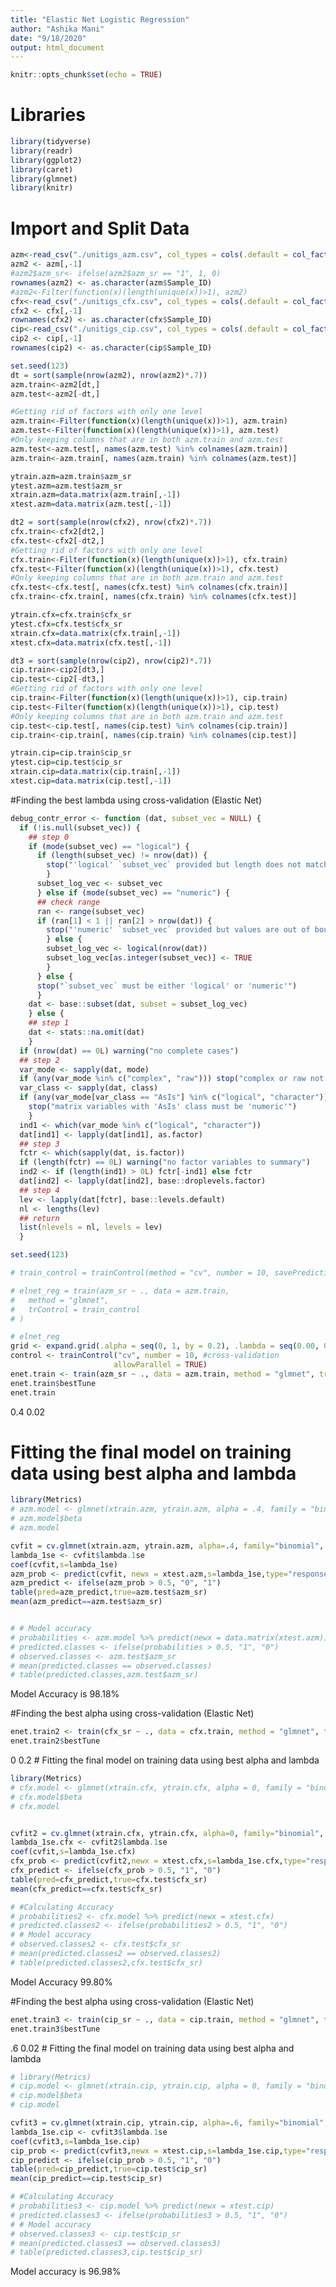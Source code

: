 ```yaml
---
title: "Elastic Net Logistic Regression"
author: "Ashika Mani"
date: "9/18/2020"
output: html_document
---
```


```r
knitr::opts_chunk$set(echo = TRUE)
```

# Libraries
```r
library(tidyverse)
library(readr)
library(ggplot2)
library(caret)
library(glmnet)
library(knitr)
```


# Import and Split Data
```r
azm<-read_csv("./unitigs_azm.csv", col_types = cols(.default = col_factor(NULL)))
azm2 <- azm[,-1] 
#azm2$azm_sr<- ifelse(azm2$azm_sr == "1", 1, 0)
rownames(azm2) <- as.character(azm$Sample_ID)
#azm2<-Filter(function(x)(length(unique(x))>1), azm2)
cfx<-read_csv("./unitigs_cfx.csv", col_types = cols(.default = col_factor(NULL)))
cfx2 <- cfx[,-1]
rownames(cfx2) <- as.character(cfx$Sample_ID)
cip<-read_csv("./unitigs_cip.csv", col_types = cols(.default = col_factor(NULL)))
cip2 <- cip[,-1]
rownames(cip2) <- as.character(cip$Sample_ID)
```

```r
set.seed(123)
dt = sort(sample(nrow(azm2), nrow(azm2)*.7))
azm.train<-azm2[dt,]
azm.test<-azm2[-dt,]

#Getting rid of factors with only one level
azm.train<-Filter(function(x)(length(unique(x))>1), azm.train)
azm.test<-Filter(function(x)(length(unique(x))>1), azm.test)
#Only keeping columns that are in both azm.train and azm.test
azm.test<-azm.test[, names(azm.test) %in% colnames(azm.train)]
azm.train<-azm.train[, names(azm.train) %in% colnames(azm.test)]

ytrain.azm=azm.train$azm_sr
ytest.azm=azm.test$azm_sr
xtrain.azm=data.matrix(azm.train[,-1])
xtest.azm=data.matrix(azm.test[,-1])

dt2 = sort(sample(nrow(cfx2), nrow(cfx2)*.7))
cfx.train<-cfx2[dt2,]
cfx.test<-cfx2[-dt2,]
#Getting rid of factors with only one level
cfx.train<-Filter(function(x)(length(unique(x))>1), cfx.train)
cfx.test<-Filter(function(x)(length(unique(x))>1), cfx.test)
#Only keeping columns that are in both azm.train and azm.test
cfx.test<-cfx.test[, names(cfx.test) %in% colnames(cfx.train)]
cfx.train<-cfx.train[, names(cfx.train) %in% colnames(cfx.test)]

ytrain.cfx=cfx.train$cfx_sr
ytest.cfx=cfx.test$cfx_sr
xtrain.cfx=data.matrix(cfx.train[,-1])
xtest.cfx=data.matrix(cfx.test[,-1])

dt3 = sort(sample(nrow(cip2), nrow(cip2)*.7))
cip.train<-cip2[dt3,]
cip.test<-cip2[-dt3,]
#Getting rid of factors with only one level
cip.train<-Filter(function(x)(length(unique(x))>1), cip.train)
cip.test<-Filter(function(x)(length(unique(x))>1), cip.test)
#Only keeping columns that are in both azm.train and azm.test
cip.test<-cip.test[, names(cip.test) %in% colnames(cip.train)]
cip.train<-cip.train[, names(cip.train) %in% colnames(cip.test)]

ytrain.cip=cip.train$cip_sr
ytest.cip=cip.test$cip_sr
xtrain.cip=data.matrix(cip.train[,-1])
xtest.cip=data.matrix(cip.test[,-1])

```


#Finding the best lambda using cross-validation (Elastic Net)

```r

debug_contr_error <- function (dat, subset_vec = NULL) {
  if (!is.null(subset_vec)) {
    ## step 0
    if (mode(subset_vec) == "logical") {
      if (length(subset_vec) != nrow(dat)) {
        stop("'logical' `subset_vec` provided but length does not match `nrow(dat)`")
        }
      subset_log_vec <- subset_vec
      } else if (mode(subset_vec) == "numeric") {
      ## check range
      ran <- range(subset_vec)
      if (ran[1] < 1 || ran[2] > nrow(dat)) {
        stop("'numeric' `subset_vec` provided but values are out of bound")
        } else {
        subset_log_vec <- logical(nrow(dat))
        subset_log_vec[as.integer(subset_vec)] <- TRUE
        } 
      } else {
      stop("`subset_vec` must be either 'logical' or 'numeric'")
      }
    dat <- base::subset(dat, subset = subset_log_vec)
    } else {
    ## step 1
    dat <- stats::na.omit(dat)
    }
  if (nrow(dat) == 0L) warning("no complete cases")
  ## step 2
  var_mode <- sapply(dat, mode)
  if (any(var_mode %in% c("complex", "raw"))) stop("complex or raw not allowed!")
  var_class <- sapply(dat, class)
  if (any(var_mode[var_class == "AsIs"] %in% c("logical", "character"))) {
    stop("matrix variables with 'AsIs' class must be 'numeric'")
    }
  ind1 <- which(var_mode %in% c("logical", "character"))
  dat[ind1] <- lapply(dat[ind1], as.factor)
  ## step 3
  fctr <- which(sapply(dat, is.factor))
  if (length(fctr) == 0L) warning("no factor variables to summary")
  ind2 <- if (length(ind1) > 0L) fctr[-ind1] else fctr
  dat[ind2] <- lapply(dat[ind2], base::droplevels.factor)
  ## step 4
  lev <- lapply(dat[fctr], base::levels.default)
  nl <- lengths(lev)
  ## return
  list(nlevels = nl, levels = lev)
  }
```

```r
set.seed(123)

# train_control = trainControl(method = "cv", number = 10, savePredictions = TRUE)

# elnet_reg = train(azm_sr ~ ., data = azm.train,
#   method = "glmnet",
#   trControl = train_control
# )

# elnet_reg
grid <- expand.grid(.alpha = seq(0, 1, by = 0.2), .lambda = seq(0.00, 0.2, by = 0.02))
control <- trainControl("cv", number = 10, #cross-validation
                       allowParallel = TRUE)
enet.train <- train(azm_sr ~ ., data = azm.train, method = "glmnet", trControl = control, tuneGrid = grid)
enet.train$bestTune
enet.train
```
0.4	0.02	


# Fitting the final model on training data using best alpha and lambda
```r
library(Metrics)
# azm.model <- glmnet(xtrain.azm, ytrain.azm, alpha = .4, family = "binomial", lambda = 0.02)
# azm.model$beta
# azm.model

cvfit = cv.glmnet(xtrain.azm, ytrain.azm, alpha=.4, family="binomial", type.measure = "mse")
lambda_1se <- cvfit$lambda.1se
coef(cvfit,s=lambda_1se)
azm_prob <- predict(cvfit, newx = xtest.azm,s=lambda_1se,type="response")
azm_predict <- ifelse(azm_prob > 0.5, "0", "1")
table(pred=azm_predict,true=azm.test$azm_sr)
mean(azm_predict==azm.test$azm_sr)


# # Model accuracy
# probabilities <- azm.model %>% predict(newx = data.matrix(xtest.azm))
# predicted.classes <- ifelse(probabilities > 0.5, "1", "0")
# observed.classes <- azm.test$azm_sr
# mean(predicted.classes == observed.classes)
# table(predicted.classes,azm.test$azm_sr)
```
Model Accuracy is 98.18%


#Finding the best alpha using cross-validation (Elastic Net)
```r
enet.train2 <- train(cfx_sr ~ ., data = cfx.train, method = "glmnet", trControl = control, tuneGrid = grid)
enet.train2$bestTune
```
0 0.2
# Fitting the final model on training data using best alpha and lambda
```r
library(Metrics)
# cfx.model <- glmnet(xtrain.cfx, ytrain.cfx, alpha = 0, family = "binomial", lambda = 0.2)
# cfx.model$beta
# cfx.model


cvfit2 = cv.glmnet(xtrain.cfx, ytrain.cfx, alpha=0, family="binomial", type.measure = "mse")
lambda_1se.cfx <- cvfit2$lambda.1se
coef(cvfit,s=lambda_1se.cfx)
cfx_prob <- predict(cvfit2,newx = xtest.cfx,s=lambda_1se.cfx,type="response")
cfx_predict <- ifelse(cfx_prob > 0.5, "1", "0")
table(pred=cfx_predict,true=cfx.test$cfx_sr)
mean(cfx_predict==cfx.test$cfx_sr)

# #Calculating Accuracy
# probabilities2 <- cfx.model %>% predict(newx = xtest.cfx)
# predicted.classes2 <- ifelse(probabilities2 > 0.5, "1", "0")
# # Model accuracy
# observed.classes2 <- cfx.test$cfx_sr
# mean(predicted.classes2 == observed.classes2)
# table(predicted.classes2,cfx.test$cfx_sr)
```

Model Accuracy 99.80%

#Finding the best alpha using cross-validation (Elastic Net)
```r
enet.train3 <- train(cip_sr ~ ., data = cip.train, method = "glmnet", trControl = control, tuneGrid = grid)
enet.train3$bestTune
```
.6 0.02
# Fitting the final model on training data using best alpha and lambda
```r
# library(Metrics)
# cip.model <- glmnet(xtrain.cip, ytrain.cip, alpha = 0, family = "binomial", lambda = 0.2)
# cip.model$beta
# cip.model

cvfit3 = cv.glmnet(xtrain.cip, ytrain.cip, alpha=.6, family="binomial", type.measure = "mse")
lambda_1se.cip <- cvfit3$lambda.1se
coef(cvfit3,s=lambda_1se.cip)
cip_prob <- predict(cvfit3,newx = xtest.cip,s=lambda_1se.cip,type="response")
cip_predict <- ifelse(cip_prob > 0.5, "1", "0")
table(pred=cip_predict,true=cip.test$cip_sr)
mean(cip_predict==cip.test$cip_sr)

# #Calculating Accuracy
# probabilities3 <- cip.model %>% predict(newx = xtest.cip)
# predicted.classes3 <- ifelse(probabilities3 > 0.5, "1", "0")
# # Model accuracy
# observed.classes3 <- cip.test$cip_sr
# mean(predicted.classes3 == observed.classes3)
# table(predicted.classes3,cip.test$cip_sr)
```

Model accuracy is 96.98% 